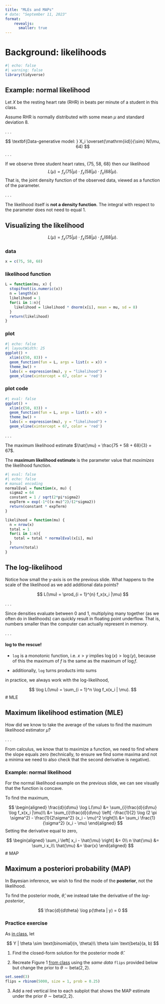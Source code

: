 ```yaml
---
title: "MLEs and MAPs"
# date: "September 11, 2023"
format: 
    revealjs:
      smaller: true
---
```


# Background: likelihoods

```r
#| echo: false
#| warning: false
library(tidyverse)
```


## Example: normal likelihood

Let $X$ be the resting heart rate (RHR) in beats per minute of a student in this class.

Assume RHR is normally distributed with some mean $\mu$ and standard deviation $8$.

. . .

$$
\textbf{Data-generative model: } X_i \overset{\mathrm{iid}}{\sim} N(\mu, 64)
$$
. . .

If we observe three student heart rates, {75, 58, 68} then our likelihood 
$$L(\mu) = f_x(75 |\mu) \cdot f_x(58|\mu) \cdot f_x(68|\mu).$$
That is, the joint density function of the observed data, viewed as a function of the parameter.

. . . 

::: callout-important
The likelihood itself is **not a density function**. The integral with respect to the parameter does not need to equal 1.
:::

## Visualizing the likelihood

$$L(\mu) = f_x(75 |\mu) \cdot f_x(58|\mu) \cdot f_x(68|\mu).$$

::: panel-tabset

### data

```r
x = c(75, 58, 68)
```


### likelihood function

```r
L = function(mu, x) {
  stopifnot(is.numeric(x))
  n = length(x)
  likelihood = 1
  for(i in 1:n){
    likelihood = likelihood * dnorm(x[i], mean = mu, sd = 8)
  }
  return(likelihood)
}
```

### plot

```r
#| echo: false
#| layoutWidth: 25
ggplot() +
  xlim(c(50, 83)) +
  geom_function(fun = L, args = list(x = x)) +
  theme_bw() +
  labs(x = expression(mu), y = "likelihood") +
  geom_vline(xintercept = 67, color = 'red')
```

### plot code

```r
#| eval: false
ggplot() +
  xlim(c(50, 83)) +
  geom_function(fun = L, args = list(x = x)) +
  theme_bw() +
  labs(x = expression(mu), y = "likelihood") + 
  geom_vline(xintercept = 67, color = 'red')
```

:::

. . . 

The maximum likelihood estimate $\hat{\mu} = \frac{75 + 58 + 68}{3} = 67$.

The **maximum likelihood estimate** is the parameter value that *maximizes* the likelihood function. 

```r
#| eval: false
#| echo: false
# manual encoding
normalEval = function(x, mu) {
  sigma2 = 64
  constant = 1 / sqrt(2*pi*sigma2)
  expTerm = exp(-1*((x-mu)^2)/(2*sigma2))
  return(constant * expTerm)
}

likelihood = function(mu) {
  n = nrow(x)
  total = 1
  for(i in 1:n){
    total = total * normalEval(x[i], mu)
  }
  return(total)
}
```

## The log-likelihood

Notice how small the y-axis is on the previous slide. What happens to the scale of the likelihood as we add additional data points?


$$
L(\mu) = \prod_{i = 1}^{n} f_x(x_i |\mu)
$$

. . . 

Since densities evaluate between 0 and 1, multiplying many together (as we often do in likelihoods) can quickly result in floating point underflow. That is, numbers smaller than the computer can actually represent in memory.

. . .

#### log to the rescue!

- `log` is a monotonic function, i.e. $x > y$ implies $\log(x) > \log(y)$, because of this the maximum of $f$ is the same as the maximum of $\log f$.

- additionally, `log` turns products into sums

in practice, we always work with the log-likelihood,

$$
\log L(\mu) = \sum_{i = 1}^n \log f_x(x_i | \mu).
$$
# MLE

## Maximum likelihood estimation (MLE)

How did we know to take the average of the values to find the maximum likelihood estimator $\hat{\mu}$?

. . .

From calculus, we know that to maximize a function, we need to find where the slope equals zero (technically, to ensure we find some maxima and not a minima we need to also check that the second derivative is negative). 

### Example: normal likelihood

For the normal likelihood example on the previous slide, we can see visually that the function is concave.

To find the maximum,

$$
\begin{aligned}
\frac{d}{d\mu} \log L(\mu) &= \sum_{i}\frac{d}{d\mu} \log f_x(x_i |\mu)\\ 
&= \sum_{i}\frac{d}{d\mu} \left[ -\frac{1}{2} \log (2 \pi \sigma^2) - \frac{1}{2\sigma^2} (x_i - \mu)^2 \right]\\
&= \sum_i \frac{1}{\sigma^2} (x_i - \mu)
\end{aligned}
$$
Setting the derivative equal to zero,

$$
\begin{aligned}
\sum_i \left[ x_i - \hat{\mu} \right] &= 0\\
n \hat{\mu} &= \sum_i x_i\\
\hat{\mu} &= \bar{x}
\end{aligned}
$$
# MAP

## Maximum a posteriori probability (MAP)

In Bayesian inference, we wish to find the mode of the **posterior**, not the likelihood.

To find the posterior mode, $\hat{\theta}$, we instead take the derivative of the *log-posterior*,

$$
\frac{d}{d\theta} \log p(\theta | y) = 0
$$

### Practice exercise

As [in class](/notes/estimation1.html), let

$$
Y | \theta \sim \text{binomial}(n, \theta)\\
\theta \sim \text{beta}(a, b)
$$

1. Find the closed-form solution for the posterior mode $\hat{\theta}$.

2. Recreate Figure 1 [from class](/notes/estimation1.html) using the *same data* `flips` provided below but change the prior to $\theta \sim \text{beta}(2, 2)$.

```r
set.seed(3)
flips = rbinom(5000, size = 1, prob = 0.25)
```


3. Add a red vertical line to each subplot that shows the MAP estimate under the prior $\theta \sim \text{beta}(2, 2)$.

